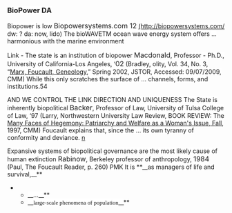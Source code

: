 ===<span style="background-color: #ffffff;">BioPower DA</span>=== 
<span style="background-color: #ffffff;">Biopower is low</span>
<span style="background-color: #ffffff; font-size: 12pt;">Biopowersystems.com 12</span> <span style="background-color: #ffffff;">[[http://i.imgur.com/BD3eK.png|(http://biopowersystems.com/]]</span><span style="background-color: #ffffff;"> dw: ? da: now, lido)</span>
<span style="background-color: #ffffff;">The bioWAVETM ocean wave energy system offers</span>
<span style="background-color: #ffffff;">...</span>
<span style="background-color: #ffffff;">harmonious with the marine environment</span>

<span style="background-color: #ffffff;">Link - The state is an institution of biopower</span>
<span style="background-color: #ffffff; font-size: 12pt;">Macdonald</span><span style="background-color: #ffffff;">, Professor - Ph.D., University of California-Los Angeles, ‘</span><span style="background-color: #ffffff; font-size: 12pt;">02</span>
<span style="background-color: #ffffff;">(Bradley, olity, Vol. 34, No. 3, “</span><span style="background-color: #ffffff;">[[http://i.imgur.com/BD3eK.png|Marx, Foucault, Geneology]]</span><span style="background-color: #ffffff;">,” Spring 2002, JSTOR, Accessed: 09/07/2009, CMM)</span>
<span style="background-color: #ffffff;">While this only scratches the surface of</span>
<span style="background-color: #ffffff;">…</span>
<span class="underline" style="background-color: #ffffff;">channels, forms, and institutions</span><span style="background-color: #ffffff;">.54</span>

<span style="background-color: #ffffff;">AND WE CONTROL THE LINK DIRECTION AND UNIQUENESS The State is inherently biopolitical</span>
<span style="background-color: #ffffff; font-size: 12pt;">Backer</span><span style="background-color: #ffffff;">, Professor of Law, University of Tulsa College of Law, ‘</span><span class="underline" style="background-color: #ffffff;">97</span>
<span style="background-color: #ffffff;">(Larry, Northwestern University Law Review, BOOK REVIEW: The</span><span style="background-color: #ffffff;">[[http://i.imgur.com/BD3eK.png| Many Faces of Hegemony: Patriarchy and Welfare as a Woman's Issue, Fall]]</span><span style="background-color: #ffffff;">, 1997, CMM)</span>
<span class="underline" style="background-color: #ffffff;">Foucault explains that, since the </span>
<span class="underline" style="background-color: #ffffff;">…</span>
<span style="background-color: #ffffff;">its own tyranny of conformity and deviance. </span><span style="background-color: #ffffff; color: windowtext;">[[http://www.lexisnexis.com/us/lnacademic/frame.do?tokenKey=rsh-20.630020.7803249309&target=results_DocumentContent&reloadEntirePage=true&rand=1247173928713&returnToKey=20_T6935566564&parent=docview#n162|n]]</span>

<span style="background-color: #ffffff;">Expansive systems of biopolitical governance are the most likely cause of human extinction</span>
<span style="background-color: #ffffff; font-size: 12pt;">Rabinow</span><span style="background-color: #ffffff;">, Berkeley professor of anthropology, </span><span style="background-color: #ffffff; font-size: 12pt;">1984</span><span style="background-color: #ffffff;"> (Paul, The Foucault Reader, p. 260) PMK</span>
<span style="background-color: #ffffff;">It is </span>**<span style="background-color: #ffffff;">__as managers of life and survival,__</span>**
**<span style="background-color: #ffffff;">__…__</span>**
**<span style="background-color: #ffffff;">__<span style="font-family: 'Times New Roman',serif; font-size: 10pt;">large-scale phenomena of population</span>__</span>**